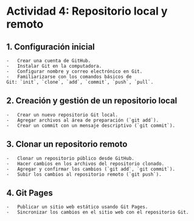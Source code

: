 # Actividad 4: Repositorio local y remoto

## 1.  **Configuración inicial**
    -   Crear una cuenta de GitHub.
    -   Instalar Git en la computadora.
    -   Configurar nombre y correo electrónico en Git.
    -   Familiarizarse con los comandos básicos de Git: `init`, `clone`, `add`, `commit`, `push`, `pull`.

## 2.  **Creación y gestión de un repositorio local**
    -   Crear un nuevo repositorio Git local.
    -   Agregar archivos al área de preparación (`git add`).
    -   Crear un commit con un mensaje descriptivo (`git commit`).  

## 3.  **Clonar un repositorio remoto**
    -   Clonar un repositorio público desde GitHub.
    -   Hacer cambios en los archivos del repositorio clonado.
    -   Agregar y confirmar los cambios (`git add`, `git commit`).
    -   Subir los cambios al repositorio remoto (`git push`).

## 4.  **Git Pages**
    -   Publicar un sitio web estático usando Git Pages.   
    -   Sincronizar los cambios en el sitio web con el repositorio Git.


